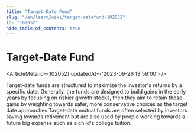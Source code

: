 ```yaml
---
title: "Target-Date Fund"
slug: "/en/learn/wiki/target-datefund-102052"
id: "102052"
hide_table_of_contents: true
---
```



# Target-Date Fund

<ArticleMeta id={102052} updatedAt={'2023-09-26 13:59:00'} />
<div className='border-solid border-b border-t-0 my-4 border-[var(--ifm-color-gray-300)]' />

Target-date funds are structured to maximize the investor's returns by a specific date. Generally, the funds are designed to build gains in the early years by focusing on riskier growth stocks, then they aim to retain those gains by weighting towards safer, more conservative choices as the target date approaches.Target-date mutual funds are often selected by investors saving towards retirement but are also used by people working towards a future big expense such as a child's college tuition.
